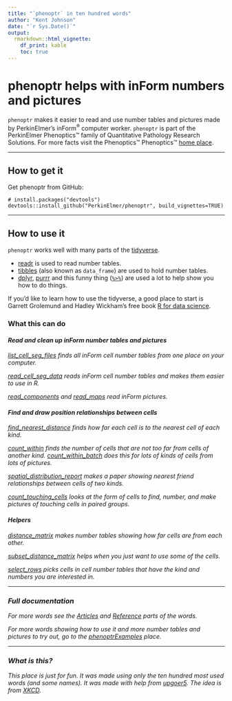 ```yaml
---
title: "`phenoptr` in ten hundred words"
author: "Kent Johnson"
date: "`r Sys.Date()`"
output:
  rmarkdown::html_vignette:
    df_print: kable
    toc: true
---
```


# phenoptr helps  with inForm numbers and pictures

`phenoptr` makes it easier to read and use number tables and 
pictures made by PerkinElmer's inForm<sup>&reg;</sup> computer worker.
`phenoptr` is part of the PerkinElmer Phenoptics&trade; family of Quantitative
Pathology Research Solutions. For more facts visit the Phenoptics™ 
Phenoptics&trade;
[home place](http://www.perkinelmer.com/cancer-immunology/index.html).

----

## How to get it

Get phenoptr from GitHub:

```
# install.packages("devtools")
devtools::install_github("PerkinElmer/phenoptr", build_vignettes=TRUE)
```

----

## How to use it

`phenoptr` works well with many parts of the
[tidyverse](http://tidyverse.org/).

- [readr](http://readr.tidyverse.org/) is used to read number tables.
- [tibbles](http://tibble.tidyverse.org/) (also known as `data_frame`)
  are used to hold number tables.
- [dplyr](http://dplyr.tidyverse.org/), [purrr](http://purrr.tidyverse.org/)
  and this funny thing ([`%>%`](http://magrittr.tidyverse.org/))
  are used a lot to help show you how to do things.

If you'd like to learn how to use the tidyverse, a good place to start is Garrett Grolemund and Hadley Wickham's free book 
[R for data science](http://r4ds.had.co.nz/).

### What this can do

#### <i class='fa fa-caret-right' /> Read and clean up inForm number tables and pictures

[list_cell_seg_files](https://perkinelmer.github.io/phenoptr/reference/list_cell_seg_files.html)
finds all inForm cell number tables from one place on your computer.

[read_cell_seg_data](https://perkinelmer.github.io/phenoptr/reference/read_cell_seg_data.html)
reads inForm cell number tables and makes them easier to use in R.

[read_components](https://perkinelmer.github.io/phenoptr/reference/read_components.html) 
and [read_maps](https://perkinelmer.github.io/phenoptr/reference/read_maps.html) 
read inForm pictures.

#### <i class='fa fa-caret-right' /> Find and draw position relationships between cells

[find_nearest_distance](https://perkinelmer.github.io/phenoptr/reference/find_nearest_distance.html)
finds how far each cell is to the nearest cell of each kind.

[count_within](https://perkinelmer.github.io/phenoptr/reference/count_within.html)
finds the number of cells that are not too far from cells of another kind.
[count_within_batch](https://perkinelmer.github.io/phenoptr/reference/count_within_batch.html) 
does this for lots of kinds of cells from lots of pictures.

[spatial_distribution_report](https://perkinelmer.github.io/phenoptr/reference/spatial_distribution_report.html) 
makes a paper showing nearest friend relationships between cells of two kinds.

[count_touching_cells](https://perkinelmer.github.io/phenoptr/reference/count_touching_cells.html)
looks at the form of cells to find, number, and make pictures of touching cells in paired groups.

#### <i class='fa fa-caret-right' /> Helpers

[distance_matrix](https://perkinelmer.github.io/phenoptr/reference/distance_matrix.html)
makes number tables showing how far cells are from each other.


[subset_distance_matrix](https://perkinelmer.github.io/phenoptr/reference/subset_distance_matrix.html)
helps when you just want to use some of the cells.

[select_rows](https://perkinelmer.github.io/phenoptr/reference/select_rows.html)
picks cells in cell number tables that have the kind and numbers you are interested in.

----

### Full documentation

For more words see the 
[Articles](https://perkinelmer.github.io/phenoptr/articles/index.html) and 
[Reference](https://perkinelmer.github.io/phenoptr/reference/index.html)
parts of the  words.

For more words showing how to use it and more number tables and pictures 
to try out, go to the 
[phenoptrExamples](https://perkinelmer.github.io/phenoptrExamples) place.

----

### What is this?

This place is just for fun. 
It was made using only the ten hundred most used words (and some names). 
It was made with help 
from [upgoer5](http://splasho.com/upgoer5/). 
The idea is from [XKCD](http://xkcd.com/1133/).
